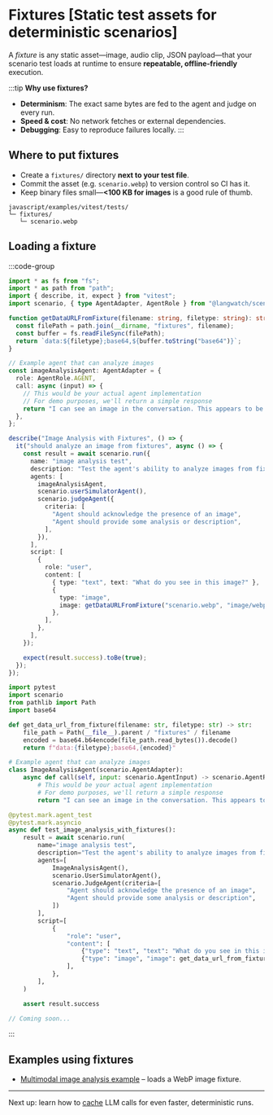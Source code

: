 
# Fixtures [Static test assets for deterministic scenarios]

A _fixture_ is any static asset—image, audio clip, JSON payload—that your scenario test loads at runtime to ensure **repeatable, offline-friendly** execution.

:::tip
**Why use fixtures?**

- **Determinism**: The exact same bytes are fed to the agent and judge on every run.
- **Speed & cost**: No network fetches or external dependencies.
- **Debugging**: Easy to reproduce failures locally.
  :::

## Where to put fixtures

- Create a `fixtures/` directory **next to your test file**.
- Commit the asset (e.g. `scenario.webp`) to version control so CI has it.
- Keep binary files small—**&lt;100&nbsp;KB for images** is a good rule of thumb.

```text
javascript/examples/vitest/tests/
└─ fixtures/
   └─ scenario.webp
```

## Loading a fixture

:::code-group

```typescript [typescript]
import * as fs from "fs";
import * as path from "path";
import { describe, it, expect } from "vitest";
import scenario, { type AgentAdapter, AgentRole } from "@langwatch/scenario";

function getDataURLFromFixture(filename: string, filetype: string): string {
  const filePath = path.join(__dirname, "fixtures", filename);
  const buffer = fs.readFileSync(filePath);
  return `data:${filetype};base64,${buffer.toString("base64")}`;
}

// Example agent that can analyze images
const imageAnalysisAgent: AgentAdapter = {
  role: AgentRole.AGENT,
  call: async (input) => {
    // This would be your actual agent implementation
    // For demo purposes, we'll return a simple response
    return "I can see an image in the conversation. This appears to be a screenshot or diagram.";
  },
};

describe("Image Analysis with Fixtures", () => {
  it("should analyze an image from fixtures", async () => {
    const result = await scenario.run({
      name: "image analysis test",
      description: "Test the agent's ability to analyze images from fixtures",
      agents: [
        imageAnalysisAgent,
        scenario.userSimulatorAgent(),
        scenario.judgeAgent({
          criteria: [
            "Agent should acknowledge the presence of an image",
            "Agent should provide some analysis or description",
          ],
        }),
      ],
      script: [
        {
          role: "user",
          content: [
            { type: "text", text: "What do you see in this image?" },
            {
              type: "image",
              image: getDataURLFromFixture("scenario.webp", "image/webp"),
            },
          ],
        },
      ],
    });

    expect(result.success).toBe(true);
  });
});
```

```python [python]
import pytest
import scenario
from pathlib import Path
import base64

def get_data_url_from_fixture(filename: str, filetype: str) -> str:
    file_path = Path(__file__).parent / "fixtures" / filename
    encoded = base64.b64encode(file_path.read_bytes()).decode()
    return f"data:{filetype};base64,{encoded}"

# Example agent that can analyze images
class ImageAnalysisAgent(scenario.AgentAdapter):
    async def call(self, input: scenario.AgentInput) -> scenario.AgentReturnTypes:
        # This would be your actual agent implementation
        # For demo purposes, we'll return a simple response
        return "I can see an image in the conversation. This appears to be a screenshot or diagram."

@pytest.mark.agent_test
@pytest.mark.asyncio
async def test_image_analysis_with_fixtures():
    result = await scenario.run(
        name="image analysis test",
        description="Test the agent's ability to analyze images from fixtures",
        agents=[
            ImageAnalysisAgent(),
            scenario.UserSimulatorAgent(),
            scenario.JudgeAgent(criteria=[
                "Agent should acknowledge the presence of an image",
                "Agent should provide some analysis or description",
            ])
        ],
        script=[
            {
                "role": "user",
                "content": [
                    {"type": "text", "text": "What do you see in this image?"},
                    {"type": "image", "image": get_data_url_from_fixture("scenario.webp", "image/webp")},
                ],
            },
        ],
    )

    assert result.success
```

```go [go]
// Coming soon...
```

:::

## Examples using fixtures

- [Multimodal image analysis example](/examples/multimodal/multimodal-images) – loads a WebP image fixture.

---

Next up: learn how to [cache](../basics/cache) LLM calls for even faster, deterministic runs.
